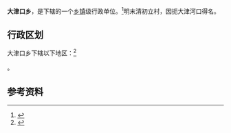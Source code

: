 {{中国乡级行政区|37/09/02/202/000}}

'''大津口乡'''，是{{PRC admin/fullname|37/09/02/202/000|3}}下辖的一个[[乡镇|乡镇]]级行政单位。<ref>{{PRC admin/ref sgc|{{PRC admin/parent|37/09/02/202/000}}}}</ref>明末清初立村，因扼大津河口得名。

== 行政区划 ==

大津口乡下辖以下地区：<ref>{{PRC admin/ref sgc|37/09/02/202/000}}</ref>

{{PRC admin/children|37/09/02/202/000}}。

== 参考资料 ==

{{reflist}}

{{行政区划小作品}}
{{PRC admin/navcat|37/09/02/202/000}}